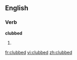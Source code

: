 ==English==

===Verb===
'''clubbed'''

# {{past of|[[club]]}}

[[fr:clubbed]]
[[vi:clubbed]]
[[zh:clubbed]]